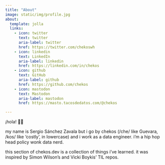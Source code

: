 ```yaml
---
title: "About"
image: static/img/profile.jpg
about:
  template: jolla
  links:
    - icon: twitter
      text: twitter
      aria-label: twitter
      href: https://twitter.com/chekoswh
    - icon: linkedin
      text: LinkedIn
      aria-label: linkedin
      href: https://linkedin.com/in/chekos
    - icon: github
      text: GitHub
      aria-label: github
      href: https://github.com/chekos
    - icon: mastodon
      text: Mastodon
      aria-label: mastodon
      href: https://masto.tacosdedatos.com/@chekos

---
```


¡hola! 👋🏼

my name is Sergio Sánchez Zavala but i go by chekos (/che/ like Guevara, /kos/ like 'costly', in lowercase) and i work as a data engineer. i'm a hip hop head policy wonk data nerd. 

this section of chekos.dev is a collection of things i've learned. it was inspired by Simon Wilson's and Vicki Boykis' TIL repos.